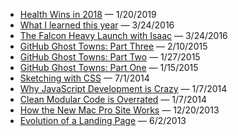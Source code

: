 - [Health Wins in 2018](/blog/health-wins) — 1/20/2019
- [What I learned this year](/blog/what-i-learned) — 3/24/2016
- [The Falcon Heavy Launch with Isaac](/blog/falcon-heavy) — 3/24/2016
- [GitHub Ghost Towns: Part Three](/blog/github-ghost-towns-3) — 2/10/2015
- [GitHub Ghost Towns: Part Two](/blog/github-ghost-towns-2) — 1/27/2015
- [GitHub Ghost Towns: Part One](/blog/github-ghost-towns-1) — 1/15/2015
- [Sketching with CSS](/blog/first-successful-product) — 7/1/2014
- [Why JavaScript Development is Crazy](/blog/why-javascript-development-is-crazy) — 1/7/2014
- [Clean Modular Code is Overrated](/blog/clean-modular-code-is-overrated) — 1/7/2014
- [How the New Mac Pro Site Works](/blog/how-the-new-mac-pro-site-works) — 12/20/2013
- [Evolution of a Landing Page](/blog/evolution-of-a-landing-page) — 6/2/2013


